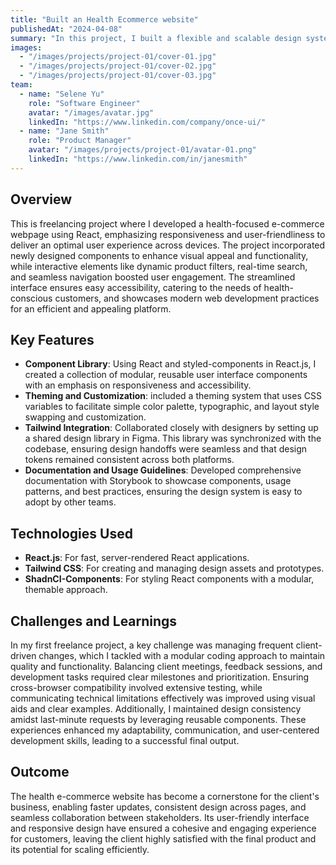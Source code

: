 ```yaml
---
title: "Built an Health Ecommerce website"
publishedAt: "2024-04-08"
summary: "In this project, I built a flexible and scalable design system using React.js for front-end development for a health ecomerce site pharmetrade."
images:
  - "/images/projects/project-01/cover-01.jpg"
  - "/images/projects/project-01/cover-02.jpg"
  - "/images/projects/project-01/cover-03.jpg"
team:
  - name: "Selene Yu"
    role: "Software Engineer"
    avatar: "/images/avatar.jpg"
    linkedIn: "https://www.linkedin.com/company/once-ui/"
  - name: "Jane Smith"
    role: "Product Manager"
    avatar: "/images/projects/project-01/avatar-01.png"
    linkedIn: "https://www.linkedin.com/in/janesmith"
---
```


## Overview

This is freelancing project where I developed a health-focused e-commerce webpage using React, emphasizing responsiveness and user-friendliness to deliver an optimal user experience across devices. The project incorporated newly designed components to enhance visual appeal and functionality, while interactive elements like dynamic product filters, real-time search, and seamless navigation boosted user engagement. The streamlined interface ensures easy accessibility, catering to the needs of health-conscious customers, and showcases modern web development practices for an efficient and appealing platform. 

## Key Features

- **Component Library**: Using React and styled-components in React.js, I created a collection of modular, reusable user interface components with an emphasis on responsiveness and accessibility.
- **Theming and Customization**: included a theming system that uses CSS variables to facilitate simple color palette, typographic, and layout style swapping and customization.
- **Tailwind Integration**: Collaborated closely with designers by setting up a shared design library in Figma. This library was synchronized with the codebase, ensuring design handoffs were seamless and that design tokens remained consistent across both platforms.
- **Documentation and Usage Guidelines**: Developed comprehensive documentation with Storybook to showcase components, usage patterns, and best practices, ensuring the design system is easy to adopt by other teams.

## Technologies Used

- **React.js**: For fast, server-rendered React applications.
- **Tailwind CSS**: For creating and managing design assets and prototypes.
- **ShadnCI-Components**: For styling React components with a modular, themable approach.

## Challenges and Learnings

In my first freelance project, a key challenge was managing frequent client-driven changes, which I tackled with a modular coding approach to maintain quality and functionality. Balancing client meetings, feedback sessions, and development tasks required clear milestones and prioritization. Ensuring cross-browser compatibility involved extensive testing, while communicating technical limitations effectively was improved using visual aids and clear examples. Additionally, I maintained design consistency amidst last-minute requests by leveraging reusable components. These experiences enhanced my adaptability, communication, and user-centered development skills, leading to a successful final output.

## Outcome

The health e-commerce website has become a cornerstone for the client's business, enabling faster updates, consistent design across pages, and seamless collaboration between stakeholders. Its user-friendly interface and responsive design have ensured a cohesive and engaging experience for customers, leaving the client highly satisfied with the final product and its potential for scaling efficiently.